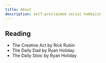 ```yaml
---
title: About
description: Self-proclaimed serial hobbyist
---
```

## Reading

- The Creative Act by Rick Rubin
- The Daily Dad by Ryan Holiday
- The Daily Stoic by Ryan Holiday